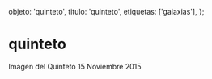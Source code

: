 
  objeto: 'quinteto',
  titulo: 'quinteto',
  etiquetas: ['galaxias'],
};

# quinteto

<Imagen
  src="registro/quinteto_20151115_1_quinteto.png"
  fecha="20151115"
/>

Imagen del Quinteto 15 Noviembre 2015